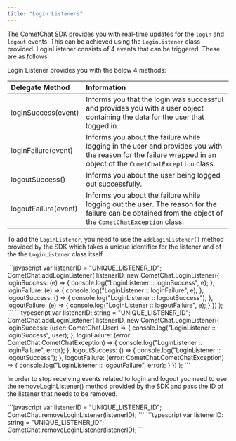 ```yaml
---
title: "Login Listeners"
---
```




The CometChat SDK provides you with real-time updates for the `login` and `logout` events. This can be achieved using the `LoginListener` class provided. LoginListener consists of 4 events that can be triggered. These are as follows:

Login Listener provides you with the below 4 methods:

| Delegate Method      | Information                                                                                                                                                      |
| :-------------------- | :---------------------------------------------------------------------------------------------------------------------------------------------------------------- |
| loginSuccess(event)  | Informs you that the login was successful and provides you with a user object containing the data for the user that logged in.                                   |
| loginFailure(event)  | Informs you about the failure while logging in the user and provides you with the reason for the failure wrapped in an object of the `CometChatException` class. |
| logoutSuccess()      | Informs you about the user being logged out successfully.                                                                                                        |
| logoutFailure(event) | Informs you about the failure while logging out the user. The reason for the failure can be obtained from the object of the `CometChatException` class.          |

To add the `LoginListener`, you need to use the `addLoginListener()` method provided by the SDK which takes a unique identifier for the listener and of the the `LoginListener` class itself.

<Tabs>
<Tab title="JavaScript">
```javascript
var listenerID = "UNIQUE_LISTENER_ID";
CometChat.addLoginListener(
    listenerID,
    new CometChat.LoginListener({
        loginSuccess: (e) => {
            console.log("LoginListener :: loginSuccess", e);
        },
        loginFailure: (e) => {
            console.log("LoginListener :: loginFailure", e);
        },
        logoutSuccess: () => {
            console.log("LoginListener :: logoutSuccess");
        },
        logoutFailure: (e) => {
            console.log("LoginListener :: logoutFailure", e);
        }
    })
);
```

</Tab>

<Tab title="TypeScript">
```typescript
var listenerID: string = "UNIQUE_LISTENER_ID";
CometChat.addLoginListener(
    listenerID,
    new CometChat.LoginListener({
        loginSuccess: (user: CometChat.User) => {
            console.log("LoginListener :: loginSuccess", user);
        },
        loginFailure: (error: CometChat.CometChatException) => {
            console.log("LoginListener :: loginFailure", error);
        },
        logoutSuccess: () => {
            console.log("LoginListener :: logoutSuccess");
        },
        logoutFailure: (error: CometChat.CometChatException) => {
            console.log("LoginListener :: logoutFailure", error);
        }
    })
);
```

</Tab>

</Tabs>

In order to stop receiving events related to login and logout you need to use the removeLoginListener() method provided by the SDK and pass the ID of the listener that needs to be removed.

<Tabs>
<Tab title="JavaScript">
```javascript
var listenerID = "UNIQUE_LISTENER_ID";
CometChat.removeLoginListener(listenerID);
```

</Tab>

<Tab title="TypeScript">
```typescript
var listenerID: string = "UNIQUE_LISTENER_ID";
CometChat.removeLoginListener(listenerID);
```

</Tab>

</Tabs>
